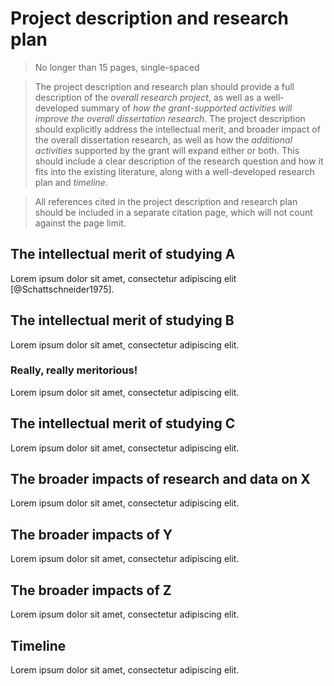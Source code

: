 
# Project description and research plan

>No longer than 15 pages, single-spaced

>The project description and research plan should provide a full description of the *overall research project*, as well as a well-developed summary of *how the grant-supported activities will improve the overall dissertation research*. The project description should explicitly address the intellectual merit, and broader impact of the overall dissertation research, as well as how the *additional activities* supported by the grant will expand either or both. This should include a clear description of the research question and how it fits into the existing literature, along with a well-developed research plan and *timeline*.

>All references cited in the project description and research plan should be included in a separate citation page, which will not count against the page limit.


\setcounter{page}{1}


## The intellectual merit of studying A

Lorem ipsum dolor sit amet, consectetur adipiscing elit [@Schattschneider1975].

## The intellectual merit of studying B

Lorem ipsum dolor sit amet, consectetur adipiscing elit.

### Really, really meritorious!

Lorem ipsum dolor sit amet, consectetur adipiscing elit. 

## The intellectual merit of studying C 

Lorem ipsum dolor sit amet, consectetur adipiscing elit. 

## The broader impacts of research and data on X

Lorem ipsum dolor sit amet, consectetur adipiscing elit. 

## The broader impacts of Y

Lorem ipsum dolor sit amet, consectetur adipiscing elit. 

## The broader impacts of Z

Lorem ipsum dolor sit amet, consectetur adipiscing elit. 

## Timeline

Lorem ipsum dolor sit amet, consectetur adipiscing elit. 

\newpage

